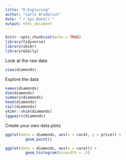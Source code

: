 ```yaml
---
title: "R-Exploring"
author: "Carlo Broderick"
date: "`r Sys.Date()`"
output: html_document
---
```


```r
knitr::opts_chunk$set(echo = TRUE)
library(tidyverse)
library(skimr)
library(GGally)
```

Look at the raw data

```r
view(diamonds)
```

Explore the data

```r
names(diamonds)
dim(diamonds)
summary(diamonds)
head(diamonds)
tail(diamonds)
skimr::skim(diamonds)
[ggpairs(diamonds)
```

Create your own data plots

```r
ggplot(data = diamonds, aes(x = carat, y = price)) +
         geom_point()
```

```r
ggplot(data = diamonds, aes(x = carat)) +
         geom_histogram(binwidth = .5)
```
